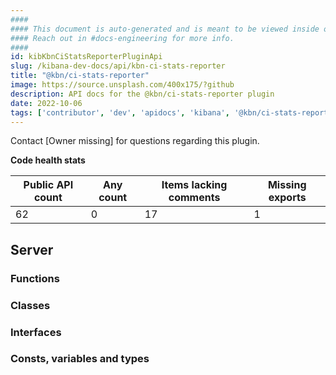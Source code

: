 ```yaml
---
####
#### This document is auto-generated and is meant to be viewed inside our experimental, new docs system.
#### Reach out in #docs-engineering for more info.
####
id: kibKbnCiStatsReporterPluginApi
slug: /kibana-dev-docs/api/kbn-ci-stats-reporter
title: "@kbn/ci-stats-reporter"
image: https://source.unsplash.com/400x175/?github
description: API docs for the @kbn/ci-stats-reporter plugin
date: 2022-10-06
tags: ['contributor', 'dev', 'apidocs', 'kibana', '@kbn/ci-stats-reporter']
---
```




Contact [Owner missing] for questions regarding this plugin.

**Code health stats**

| Public API count  | Any count | Items lacking comments | Missing exports |
|-------------------|-----------|------------------------|-----------------|
| 62 | 0 | 17 | 1 |

## Server

### Functions
<DocDefinitionList data={kbnCiStatsReporterObj.server.functions}/>

### Classes
<DocDefinitionList data={kbnCiStatsReporterObj.server.classes}/>

### Interfaces
<DocDefinitionList data={kbnCiStatsReporterObj.server.interfaces}/>

### Consts, variables and types
<DocDefinitionList data={kbnCiStatsReporterObj.server.misc}/>

